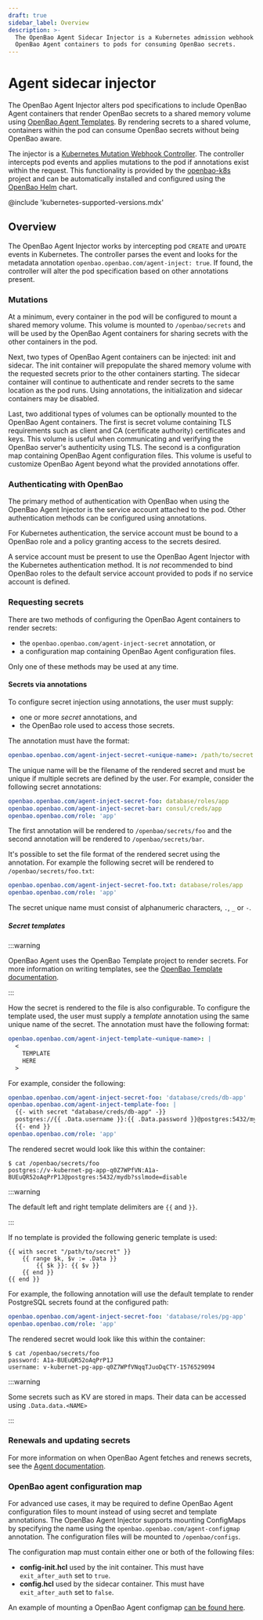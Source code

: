 ```yaml
---
draft: true
sidebar_label: Overview
description: >-
  The OpenBao Agent Sidecar Injector is a Kubernetes admission webhook that adds
  OpenBao Agent containers to pods for consuming OpenBao secrets.
---
```


# Agent sidecar injector

The OpenBao Agent Injector alters pod specifications to include OpenBao Agent
containers that render OpenBao secrets to a shared memory volume using
[OpenBao Agent Templates](/docs/agent-and-proxy/agent/template).
By rendering secrets to a shared volume, containers within the pod can consume
OpenBao secrets without being OpenBao aware.

The injector is a [Kubernetes Mutation Webhook Controller](https://kubernetes.io/docs/reference/access-authn-authz/admission-controllers/).
The controller intercepts pod events and applies mutations to the pod if annotations exist within
the request. This functionality is provided by the [openbao-k8s](https://github.com/openbao/openbao-k8s)
project and can be automatically installed and configured using the
[OpenBao Helm](https://github.com/openbao/openbao-helm) chart.

@include 'kubernetes-supported-versions.mdx'

## Overview

The OpenBao Agent Injector works by intercepting pod `CREATE` and `UPDATE`
events in Kubernetes. The controller parses the event and looks for the metadata
annotation `openbao.openbao.com/agent-inject: true`. If found, the controller will
alter the pod specification based on other annotations present.

### Mutations

At a minimum, every container in the pod will be configured to mount a shared
memory volume. This volume is mounted to `/openbao/secrets` and will be used by the OpenBao
Agent containers for sharing secrets with the other containers in the pod.

Next, two types of OpenBao Agent containers can be injected: init and sidecar. The
init container will prepopulate the shared memory volume with the requested
secrets prior to the other containers starting. The sidecar container will
continue to authenticate and render secrets to the same location as the pod runs.
Using annotations, the initialization and sidecar containers may be disabled.

Last, two additional types of volumes can be optionally mounted to the OpenBao Agent
containers. The first is secret volume containing TLS requirements such as client
and CA (certificate authority) certificates and keys. This volume is useful when
communicating and verifying the OpenBao server's authenticity using TLS. The second
is a configuration map containing OpenBao Agent configuration files. This volume is
useful to customize OpenBao Agent beyond what the provided annotations offer.

### Authenticating with OpenBao

The primary method of authentication with OpenBao when using the OpenBao Agent Injector
is the service account attached to the pod. Other authentication methods can be configured
using annotations.

For Kubernetes authentication, the service account must be bound to a OpenBao role and a
policy granting access to the secrets desired.

A service account must be present to use the OpenBao Agent Injector with the Kubernetes
authentication method. It is _not_ recommended to bind OpenBao roles to the default service
account provided to pods if no service account is defined.

### Requesting secrets

There are two methods of configuring the OpenBao Agent containers to render secrets:

- the `openbao.openbao.com/agent-inject-secret` annotation, or
- a configuration map containing OpenBao Agent configuration files.

Only one of these methods may be used at any time.

#### Secrets via annotations

To configure secret injection using annotations, the user must supply:

- one or more _secret_ annotations, and
- the OpenBao role used to access those secrets.

The annotation must have the format:

```yaml
openbao.openbao.com/agent-inject-secret-<unique-name>: /path/to/secret
```

The unique name will be the filename of the rendered secret and must be unique if
multiple secrets are defined by the user. For example, consider the following
secret annotations:

```yaml
openbao.openbao.com/agent-inject-secret-foo: database/roles/app
openbao.openbao.com/agent-inject-secret-bar: consul/creds/app
openbao.openbao.com/role: 'app'
```

The first annotation will be rendered to `/openbao/secrets/foo` and the second
annotation will be rendered to `/openbao/secrets/bar`.

It's possible to set the file format of the rendered secret using the annotation. For example the
following secret will be rendered to `/openbao/secrets/foo.txt`:

```yaml
openbao.openbao.com/agent-inject-secret-foo.txt: database/roles/app
openbao.openbao.com/role: 'app'
```

The secret unique name must consist of alphanumeric characters, `.`, `_` or `-`.

##### Secret templates

:::warning

OpenBao Agent uses the OpenBao Template project to render secrets. For more information
on writing templates, see the [OpenBao Template documentation](https://github.com/openbao/openbao-template).

:::

How the secret is rendered to the file is also configurable. To configure the template
used, the user must supply a _template_ annotation using the same unique name of
the secret. The annotation must have the following format:

```yaml
openbao.openbao.com/agent-inject-template-<unique-name>: |
  <
    TEMPLATE
    HERE
  >
```

For example, consider the following:

```yaml
openbao.openbao.com/agent-inject-secret-foo: 'database/creds/db-app'
openbao.openbao.com/agent-inject-template-foo: |
  {{- with secret "database/creds/db-app" -}}
  postgres://{{ .Data.username }}:{{ .Data.password }}@postgres:5432/mydb?sslmode=disable
  {{- end }}
openbao.openbao.com/role: 'app'
```

The rendered secret would look like this within the container:

```shell-session
$ cat /openbao/secrets/foo
postgres://v-kubernet-pg-app-q0Z7WPfVN:A1a-BUEuQR52oAqPrP1J@postgres:5432/mydb?sslmode=disable
```

:::warning

The default left and right template delimiters are `{{` and `}}`.

:::

If no template is provided the following generic template is used:

```
{{ with secret "/path/to/secret" }}
    {{ range $k, $v := .Data }}
        {{ $k }}: {{ $v }}
    {{ end }}
{{ end }}
```

For example, the following annotation will use the default template to render
PostgreSQL secrets found at the configured path:

```yaml
openbao.openbao.com/agent-inject-secret-foo: 'database/roles/pg-app'
openbao.openbao.com/role: 'app'
```

The rendered secret would look like this within the container:

```shell-session
$ cat /openbao/secrets/foo
password: A1a-BUEuQR52oAqPrP1J
username: v-kubernet-pg-app-q0Z7WPfVNqqTJuoDqCTY-1576529094
```

:::warning

Some secrets such as KV are stored in maps. Their data can be accessed using `.Data.data.<NAME>`

:::

### Renewals and updating secrets

For more information on when OpenBao Agent fetches and renews secrets, see the
[Agent documentation](/docs/agent-and-proxy/agent/template#renewals-and-updating-secrets).

### OpenBao agent configuration map

For advanced use cases, it may be required to define OpenBao Agent configuration
files to mount instead of using secret and template annotations. The OpenBao Agent
Injector supports mounting ConfigMaps by specifying the name using the `openbao.openbao.com/agent-configmap`
annotation. The configuration files will be mounted to `/openbao/configs`.

The configuration map must contain either one or both of the following files:

- **config-init.hcl** used by the init container. This must have `exit_after_auth` set to `true`.
- **config.hcl** used by the sidecar container. This must have `exit_after_auth` set to `false`.

An example of mounting a OpenBao Agent configmap [can be found here](/docs/platform/k8s/injector/examples#configmap-example).
